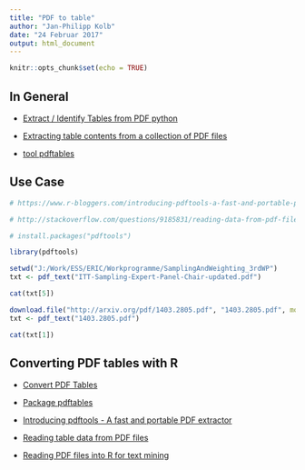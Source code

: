 ```yaml
---
title: "PDF to table"
author: "Jan-Philipp Kolb"
date: "24 Februar 2017"
output: html_document
---
```


```r
knitr::opts_chunk$set(echo = TRUE)
```

## In General

- [Extract / Identify Tables from PDF python](http://stackoverflow.com/questions/28532770/extract-identify-tables-from-pdf-python)

- [Extracting table contents from a collection of PDF files](http://stackoverflow.com/questions/17217194/extracting-table-contents-from-a-collection-of-pdf-files/26110587#26110587)

- [tool pdftables](https://pdftables.com/)

## Use Case

```r
# https://www.r-bloggers.com/introducing-pdftools-a-fast-and-portable-pdf-extractor/

# http://stackoverflow.com/questions/9185831/reading-data-from-pdf-files-into-r

# install.packages("pdftools")

library(pdftools)

setwd("J:/Work/ESS/ERIC/Workprogramme/SamplingAndWeighting_3rdWP")
txt <- pdf_text("ITT-Sampling-Expert-Panel-Chair-updated.pdf")

cat(txt[5])

download.file("http://arxiv.org/pdf/1403.2805.pdf", "1403.2805.pdf", mode = "wb")
txt <- pdf_text("1403.2805.pdf")

cat(txt[1])
```




## Converting PDF tables with R

- [Convert PDF Tables](https://cran.r-project.org/web/packages/pdftables/vignettes/convert_pdf_tables.html)

- [Package pdftables](https://cran.r-project.org/web/packages/pdftables/pdftables.pdf)

- [Introducing pdftools - A fast and portable PDF extractor](https://ropensci.org/blog/2016/03/01/pdftools-and-jeroen)

- [Reading table data from PDF files](https://stat.ethz.ch/pipermail/r-help/2012-February/302424.html)

- [Reading PDF files into R for text mining](http://data.library.virginia.edu/reading-pdf-files-into-r-for-text-mining/)